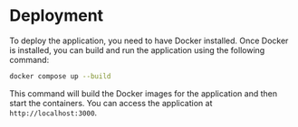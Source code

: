 # Deployment

To deploy the application, you need to have Docker installed. Once Docker is installed, you can build and run the application using the following command:

```bash
docker compose up --build
```

This command will build the Docker images for the application and then start the containers. You can access the application at `http://localhost:3000`.
